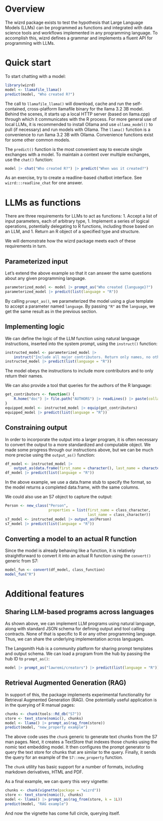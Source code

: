 # Overview

The wizrd package exists to test the hypothesis that Large Language
Models (LLMs) can be programmed as functions and integrated with data
science tools and workflows implemented in any programming
language. To accomplish this, wizrd defines a grammar and implements a
fluent API for programming with LLMs.

# Quick start

To start chatting with a model:
```r
library(wizrd)
model <- llamafile_llama()
predict(model, "Who created R?")
```

The call to `llamafile_llama()` will download, cache and run the
self-contained, cross-platform llamafile binary for the llama 3.2 3B
model. Behind the scenes, it starts up a local HTTP server (based on
llama.cpp) through which it communicates with the R process. For more
general use of local LLMs, it is recommended to install Ollama and use
`ollama_model()` to pull (if necessary) and run models with
Ollama. The `llama()` function is a convenience to run llama 3.2 3B
with Ollama. Convenience functions exist for some other common models.

The `predict()` function is the most convenient way to execute single
exchanges with a model. To maintain a context over multiple exchanges,
use the `chat()` function:
```r
model |> chat("Who created R?") |> predict("When was it created?")
```

As an exercise, try to create a readline-based chatbot interface. 
See `wizrd:::readline_chat` for one answer.

# LLMs as functions

There are three requirements for LLMs to act as functions:
1. Accept a list of input parameters, each of arbitrary type,
1. Implement a series of logical operations, potentially delegating to
   R functions, including those based on an LLM, and
1. Return an R object of a specified type and structure.

We will demonstrate how the wizrd package meets each of these
requirements in turn.

## Parameterized input

Let's extend the above example so that it can answer the same
questions about any given programming language.

```r
parameterized_model <- model |> prompt_as("Who created {language}?")
parameterized_model |> predict(list(language = "R"))
```

By calling `prompt_as()`, we parameterized the model using a glue
template to accept a parameter named `language`. By passing `"R"` as
the `language`, we get the same result as in the previous section.

## Implementing logic

We can define the logic of the LLM function using natural language
instructions, inserted into the system prompt, using the `instruct()`
function:
```r
instructed_model <- parameterized_model |>
    instruct("Include all major contributors. Return only names, no other text.")
instructed_model |> predict(list(language = "R"))
```
The model obeys the instructions to include more contributors and to
only return their names.

We can also provide a tool that queries for the authors of the R
language:
```r
get_contributors <- function() {
    R.home("doc") |> file.path("AUTHORS") |> readLines() |> paste(collapse="\n")
}
equipped_model <- instructed_model |> equip(get_contributors)
equipped_model |> predict(list(language = "R"))
```

## Constraining output

In order to incorporate the output into a larger program, it is often
necessary to convert the output to a more standardized and computable
object. We made some progress through our instructions above, but we
can be much more precise using the `output_as()` function:

```r
df_model <- instructed_model |>
    output_as(data.frame(first_name = character(), last_name = character()))
df_model |> predict(list(language = "R"))
```

In the above example, we use a data.frame stub to specify the format,
so the model returns a completed data.frame, with the same columns. 

We could also use an S7 object to capture the output:
```r
Person <- new_class("Person",
                    properties = list(first_name = class_character,
                                      last_name = class_character))
s7_model <- instructed_model |> output_as(Person)
s7_model |> predict(list(language = "R"))
```

## Converting a model to an actual R function

Since the model is already behaving like a function, it is relatively
straightforward to convert it into an actual R function using the
`convert()` generic from S7:
```r
model_fun <- convert(df_model, class_function)
model_fun("R")
```

# Additional features

## Sharing LLM-based programs across languages

As shown above, we can implement LLM programs using natural language,
along with standard JSON schema for defining output and tool calling
contracts. None of that is specific to R or any other programming
language. Thus, we can share the underlying implementation across
languages.

The Langsmith Hub is a community platform for sharing prompt templates
and output schema. We can load a program from the hub by passing the
hub ID to `prompt_as()`:
```r
model |> prompt_as("lawremi/creators") |> predict(list(language = "R"))
```

## Retrieval Augmented Generation (RAG)

In support of this, the package implements experimental functionality
for Retrieval Augmented Generation (RAG). One potentially useful
application is in the querying of R manual pages:

```r
chunks <- chunk(tools::Rd_db("S7"))
store <- text_store(nomic(), chunks)
model <- llama() |> prompt_as(rag_from(store))
predict(model, "new_property example")
```

The above code uses the `chunk` generic to generate text chunks from
the S7 man pages. Next, it creates a TextStore that indexes those
chunks using the nomic text embedding model. It then configures the
prompt generator to query the text store for chunks that are similar
to the query. Finally, it sends the query for an example of the
`S7::new_property` function.

The `chunk` utility has basic support for a number of formats,
including markdown derivatives, HTML and PDF.

As a final example, we can query this very vignette:
```r
chunks <- chunk(vignette(package = "wizrd"))
store <- text_store(nomic(), chunks)
model <- llama() |> prompt_as(rag_from(store, k = 1L))
predict(model, "RAG example")
```
And now the vignette has come full circle, querying itself.
